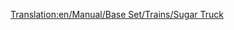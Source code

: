 [[Translation:en/Manual/Base Set/Trains/Sugar Truck]]
{{fr/Wagon|Nom=Wagon de sucre
|Coût=1 031£ (2 062$)
|Poids=19 / 49 t
|Image=[[File:en/Sugartruck.png]]
|Capacité=30 tonnes de sucre
|MonoCoût="
|MonoPoids=19 / 54 t
|MonoCapacité=35 tonnes de sucre
|MagCoût="
|MagPoids=19 / 56 t
|MagCapacité=37 tonnes de sucre
|Description=Pas encore de description. Vous pouvez en ajouter une.
}}